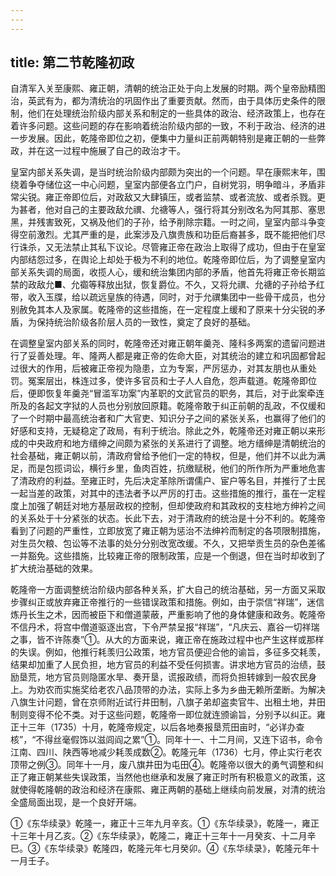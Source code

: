 ```yaml
---
---
---
```

title: 第二节乾隆初政
---



自清军入关至康熙、雍正朝，清朝的统治正处于向上发展的时期。两个皇帝励精图治，英武有为，都为清统治的巩固作出了重要贡献。然而，由于具体历史条件的限制，他们在处理统治阶级内部关系和制定的一些具体的政治、经济政策上，也存在着许多问题。这些问题的存在影响着统治阶级内部的一致，不利于政治、经济的进一步发展。因此，乾隆帝即位之初，便集中力量纠正前两朝特别是雍正朝的一些弊政，并在这一过程中施展了自己的政治才干。

皇室内部关系失调，是当时统治阶级内部颇为突出的一个问题。早在康熙末年，围绕着争夺储位这一中心问题，皇室内部便各立门户，自树党羽，明争暗斗，矛盾非常尖锐。雍正帝即位后，对政敌又大肆镇压，或者监禁、或者流放、或者杀戮。更为甚者，他对自己的主要政敌允禩、允禟等人，强行将其分别改名为阿其那、塞思黑，并残害致死，又祸及他们的子孙，给予削除宗籍。一时之间，皇室内部斗争变得空前激烈。尤其严重的是，此案涉及八旗贵族和功臣后裔甚多，既不能把他们尽行诛杀，又无法禁止其私下议论。尽管雍正帝在政治上取得了成功，但由于在皇室内部结怨过多，在舆论上却处于极为不利的地位。乾隆帝即位后，为了调整皇室内部关系失调的局面，收揽人心，缓和统治集团内部的矛盾，他首先将雍正帝长期监禁的政敌允■、允禵等释放出狱，恢复爵位。不久，又将允禩、允禟的子孙给予红带，收入玉牒，给以疏远皇族的待遇，同时，对于允禩集团中一些骨干成员，也分别赦免其本人及家属。乾隆帝的这些措施，在一定程度上缓和了原来十分尖锐的矛盾，为保持统治阶级各阶层人员的一致性，奠定了良好的基础。

在调整皇室内部关系的同时，乾隆帝还对雍正朝年羹尧、隆科多两案的遗留问题进行了妥善处理。年、隆两人都是雍正帝的佐命大臣，对其统治的建立和巩固都曾起过很大的作用，后被雍正帝视为隐患，立为专案，严厉惩办，对其友朋也从重处罚。冤案层出，株连过多，使许多官员和士子人人自危，怨声载道。乾隆帝即位后，便即恢复年羹尧“冒滥军功案”内革职的文武官员的职务，其后，对于此案牵连所及的各起文字狱的人员也分别放回原籍。乾隆帝敢于纠正前朝的乱政，不仅缓和了一个时期中最高统治者和广大官吏、知识分子之间的紧张关系，也赢得了他们的好感和支持，无疑稳定了政局，有利于统治。除此之外，乾隆帝还对雍正朝以来形成的中央政府和地方缙绅之间颇为紧张的关系进行了调整。地方缙绅是清朝统治的社会基础，雍正朝以前，清政府曾给予他们一定的特权，但是，他们并不以此为满足，而是包揽词讼，横行乡里，鱼肉百姓，抗缴赋税，他们的所作所为严重地危害了清政府的利益。至雍正时，先后决定革除所谓儒户、宦户等名目，并推行了士民一起当差的政策，对其中的违法者予以严厉的打击。这些措施的推行，虽在一定程度上加强了朝廷对地方基层政权的控制，但却使政府和其政权的支柱地方绅衿之间的关系处于十分紧张的状态。长此下去，对于清政府的统治是十分不利的。乾隆帝看到了问题的严重性，立即放宽了雍正朝为惩治不法绅衿而制定的各项限制措施，对生员欠粮、包讼等不法事的处分分别改宽改缓。不久，又把举贡生员的杂色差徭一并豁免。这些措施，比较雍正帝的限制政策，应是一个倒退，但在当时却收到了扩大统治基础的效果。

乾隆帝一方面调整统治阶级内部各种关系，扩大自己的统治基础，另一方面又采取步骤纠正或放弃雍正帝推行的一些错误政策和措施。例如，由于崇信“祥瑞”，迷信炼丹长生之术，因而被臣下和僧道蒙蔽，严重影响了他的身体健康和政务。乾隆帝不信丹术，将宫中僧道驱逐出宫，下令严禁呈报“祥瑞”，“凡庆云、嘉谷一切祥瑞之事，皆不许陈奏”①。从大的方面来说，雍正帝在施政过程中也产生这样或那样的失误。例如，他推行耗羡归公政策，地方官员便迎合他的谕旨，多征多交耗羡，结果却加重了人民负担，地方官员的利益不受任何损害。讲求地方官员的治绩，鼓励垦荒，地方官员则隐匿水旱、奏开垦，谎报政绩，而将负担转嫁到一般农民身上。为劝农而实施奖给老农八品顶带的办法，实际上多为乡曲无赖所垄断。为解决八旗生计问题，曾在京师附近试行井田制，八旗子弟却盗卖官牛、出租土地，井田制则变得不伦不类。对于这些问题，乾隆帝一即位就连颁谕旨，分别予以纠正。雍正十三年（1735）十月，乾隆帝规定，以后各地奏报垦荒田亩时，“必详办查核”，“不得丝毫假饰以滋闾阎之累”①。同年十一、十二月间，又连下诏书，命令江南、四川、陕西等地减少耗羡成数②。乾隆元年（1736）七月，停止实行老农顶带之例③。同年十一月，废八旗井田为屯田④。乾隆帝以很大的勇气调整和纠正了雍正朝某些失误政策，当然他也继承和发展了雍正时所有积极意义的政策，这就使得乾隆朝的政治和经济在康熙、雍正两朝的基础上继续向前发展，对清的统治全盛局面出现，是一个良好开端。

①《东华续录》乾隆一，雍正十三年九月辛亥。①《东华续录》，乾隆一，雍正十三年十月乙亥。②《东华续录》，乾隆二，雍正十三年十一月癸亥、十二月辛巳。③《东华续录》乾隆四，乾隆元年七月癸卯。④《东华续录》，乾隆元年十一月壬子。